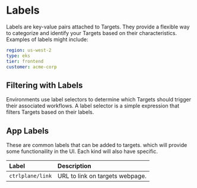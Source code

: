 # Labels

Labels are key-value pairs attached to Targets. They provide a
flexible way to categorize and identify your Targets based on their
characteristics. Examples of labels might include:

```yaml
region: us-west-2
type: eks
tier: frontend
customer: acme-corp
```

## Filtering with Labels

Environments use label selectors to determine which Targets should
trigger their associated workflows. A label selector is a simple expression that
filters Targets based on their labels.

## App Labels

These are common labels that can be added to targets. which will
provide some functionaility in the UI. Each kind will also have specific.

| Label            | Description                     |
| :--------------- | :------------------------------ |
| `ctrlplane/link` | URL to link on targets webpage. |
